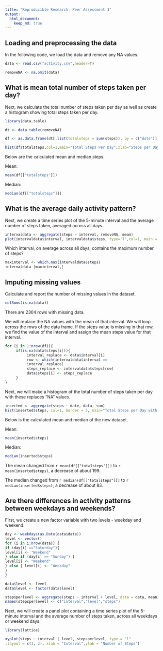 ```yaml
---
title: "Reproducible Research: Peer Assessment 1"
output: 
  html_document:
    keep_md: true
---
```



## Loading and preprocessing the data

In the following code, we load the data and remove any NA values.

```r
data <- read.csv("activity.csv",header=T)

removeNA <- na.omit(data)
```

## What is mean total number of steps taken per day?

Next, we calculate the total number of steps taken per day as well as create a histogram showing total steps taken per day.

``` r
library(data.table)

dt <- data.table(removeNA)

df <- as.data.frame(dt[,list(totalsteps = sum(steps)), by = c("date")])

hist(df$totalsteps,col=1,main="Total Steps Per Day",xlab="Steps per Day",border=3)
```

Below are the calculated mean and median steps.

  Mean:
``` r
mean(df[["totalsteps"]])
```
  Median:
```r
median(df[["totalsteps"]])
```

## What is the average daily activity pattern?

Next, we create a time series plot of the 5-minute interval and the average number of steps taken, averaged across all days.

``` r
intervaldata <- aggregate(steps ~ interval, removeNA, mean)
plot(intervaldata$interval, intervaldata$steps, type='l',col=1, main = "Avg Number of Steps Taken Averaged Across all Days",xlab = "Interval", ylab = "Avg Number of Steps")
```

Which interval, on average across all days, contains the maximum number of steps?

```r
maxinterval <- which.max(intervaldata$steps)
intervaldata [maxinterval,]
```

## Imputing missing values

Calculate and report the number of missing values in the dataset.

```r
colSums(is.na(data))
```
There are 2304 rows with missing data.

  We will replace the NA values with the mean of that interval. We will loop across the rows of the data frame. If the steps value is missing in that row, we find the value of the interval and assign the mean steps value for that interval. 

```r
for (i in 1:nrow(df)){
     if(is.na(data$steps[i])){
          interval_replace <- data$interval[i]
          row <- which(intervaldata$interval == 
          interval_replace)
          steps_replace <- intervaldata$steps[row]
          data$steps[i] <- steps_replace
     }
}
```

Next, we will make a histogram of the total number of steps taken per day with these replaces "NA" values.

```r
inserted <- aggregate(steps ~ date, data, sum)
hist(inserted$steps, col=1, border = 3, main="Total Steps per Day with NAs Replaced", xlab="Total Steps per Day")
```

Below is the calculated mean and median of the new dataset.

  Mean:
```r
mean(inserted$steps)
```
  Median:
```r
median(inserted$steps)
```

The mean changed from `r mean(df[["totalsteps"]])` to `r mean(inserted$steps)`, a decrease of about 199.

The median changed from `r median(df[["totalsteps"]])` to `r median(inserted$steps)`, a decrease of about 83.

## Are there differences in activity patterns between weekdays and weekends?

First, we create a new factor variable with two levels - weekday and weekend.

```r
day <- weekdays(as.Date(data$date))
level <- vector()
for (i in i:nrow(data)) {
if (day[i] =="Saturday"){
level[i] <- "Weekend"
} else if (day[i] == "Sunday") {
level[i] <- "Weekend"
} else { level[i] <- "Weekday"
}
}

data$level <- level
data$level <- factor(data$level)

stepsperlevel <- aggregate(steps ~ interval + level, data = data, mean)
names(stepsperlevel) <- c("interval","level","steps")
```

Next, we will create a panel plot containing a time series plot of the 5-minute interval and the average number of steps taken, across all weekdays or weekend days. 

```r
library(lattice)

xyplot(steps ~ interval | level, stepsperlevel, type = "l"
,layout = c(1, 2), xlab = "Interval",ylab = "Number of Steps")
```
